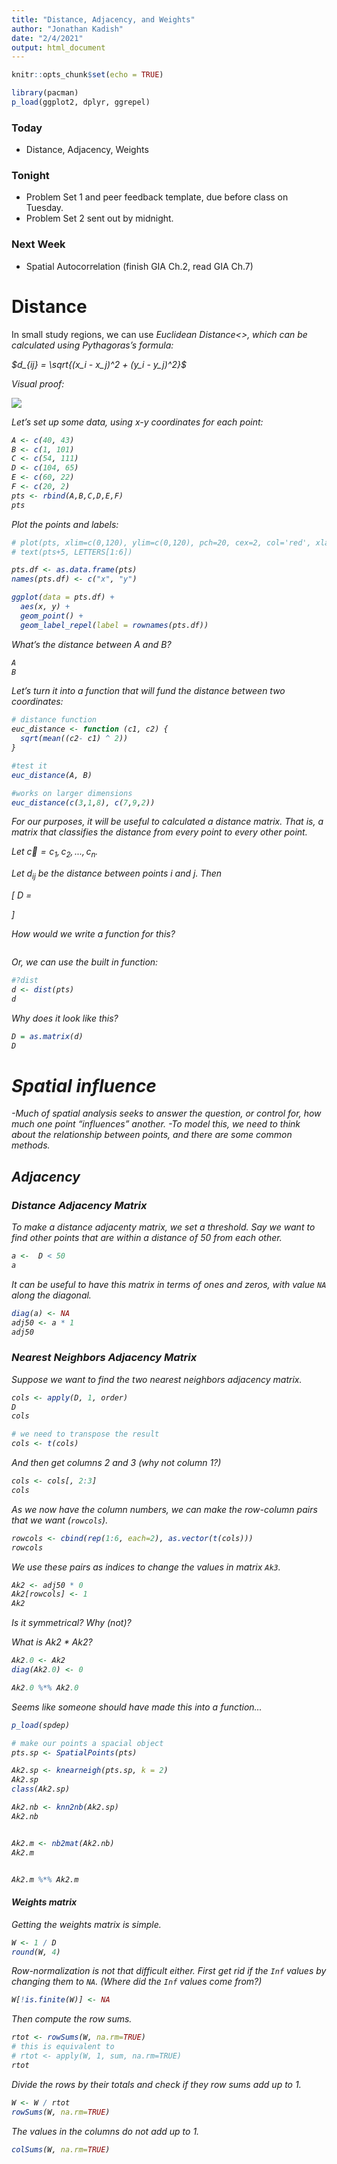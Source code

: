 ```yaml
---
title: "Distance, Adjacency, and Weights"
author: "Jonathan Kadish"
date: "2/4/2021"
output: html_document
---
```

```r
knitr::opts_chunk$set(echo = TRUE)
```

```r
library(pacman)
p_load(ggplot2, dplyr, ggrepel)
```


### Today
- Distance, Adjacency, Weights

### Tonight
- Problem Set 1 and peer feedback template, due before class on Tuesday.
- Problem Set 2 sent out by midnight. 

### Next Week
- Spatial Autocorrelation (finish GIA Ch.2, read GIA Ch.7)



# Distance

In small study regions, we can use <i>Euclidean Distance<\i>, which can be calculated using Pythagoras’s formula:

$d_{ij} = \sqrt{(x_i - x_j)^2 + (y_i - y_j)^2}$

Visual proof:

![](pyth_theorem.png)

Let's set up some data, using x-y coordinates for each point:
```r
A <- c(40, 43)
B <- c(1, 101)
C <- c(54, 111)
D <- c(104, 65)
E <- c(60, 22)
F <- c(20, 2)
pts <- rbind(A,B,C,D,E,F)
pts

```


Plot the points and labels:
```r
# plot(pts, xlim=c(0,120), ylim=c(0,120), pch=20, cex=2, col='red', xlab='X', ylab='Y', las=1)
# text(pts+5, LETTERS[1:6])

pts.df <- as.data.frame(pts)
names(pts.df) <- c("x", "y")

ggplot(data = pts.df) + 
  aes(x, y) +
  geom_point() +
  geom_label_repel(label = rownames(pts.df))
```


What's the distance between A and B?
```r
A
B
```


Let's turn it into a function that will fund the distance between two coordinates:
```r
# distance function
euc_distance <- function (c1, c2) {
  sqrt(mean((c2- c1) ^ 2))
}

#test it
euc_distance(A, B)

#works on larger dimensions
euc_distance(c(3,1,8), c(7,9,2))

```


For our purposes, it will be useful to calculated a distance matrix. That is, a matrix that classifies the distance from every point to every other point. 


Let $\overrightarrow{c} = {c_1, c_2, ..., c_n}$.

Let $d_{ij}$ be the distance between points $i$ and $j$. Then

\[
D = \begin{bmatrix} 
    d_{11} & d_{12}  & \dots & d_{1n}\\
    d_{21} & d_{22}  & \dots & d_{1n}\\
    \vdots &  \vdots & \ddots & \\
    d_{n1} & d_{n2}  &        &da_{nn} 
    \end{bmatrix}
\]



How would we write a function for this?
```r





```



Or, we can use the built in function:
```r
#?dist
d <- dist(pts)
d
```

Why does it look like this?
```r
D = as.matrix(d)
D

```


# Spatial influence
-Much of spatial analysis seeks to answer the question, or control for, how much one point "influences" another. 
-To model this, we need to think about the relationship between points, and there are some common methods.


## Adjacency

### Distance Adjacency Matrix

To make a distance adjacenty matrix, we set a threshold. Say we want to find other points that are within a distance of 50 from each other. 

```r
a <-  D < 50
a
```

It can be useful to have this matrix in terms of ones and zeros, with value `NA` along the diagonal. 

```r
diag(a) <- NA
adj50 <- a * 1
adj50
```


### Nearest Neighbors Adjacency Matrix

Suppose we want to find the two nearest neighbors adjacency matrix.

```r
cols <- apply(D, 1, order)
D
cols

# we need to transpose the result
cols <- t(cols)
```

And then get columns 2 and 3 (why not column 1?)
```r
cols <- cols[, 2:3]
cols
```

As we now have the column numbers, we can make the row-column pairs that we want (`rowcols`). 

```r
rowcols <- cbind(rep(1:6, each=2), as.vector(t(cols)))
rowcols
```

We use these pairs as indices to change the values in matrix `Ak3`.
```r
Ak2 <- adj50 * 0
Ak2[rowcols] <- 1
Ak2
```

Is it symmetrical? Why (not)?

What is Ak2 * Ak2?
```r
Ak2.0 <- Ak2
diag(Ak2.0) <- 0

Ak2.0 %*% Ak2.0
```

Seems like someone should have made this into a function...
```r
p_load(spdep)

# make our points a spacial object
pts.sp <- SpatialPoints(pts)

Ak2.sp <- knearneigh(pts.sp, k = 2)
Ak2.sp
class(Ak2.sp)

Ak2.nb <- knn2nb(Ak2.sp)
Ak2.nb


Ak2.m <- nb2mat(Ak2.nb)
Ak2.m


Ak2.m %*% Ak2.m

```


#### Weights matrix

Getting the weights matrix is simple.
```r
W <- 1 / D
round(W, 4)
```

Row-normalization is not that difficult either. First get rid if the `Inf` values by changing them to `NA`. (Where did the `Inf` values come from?)

```r
W[!is.finite(W)] <- NA
```

Then compute the row sums.
```r
rtot <- rowSums(W, na.rm=TRUE)
# this is equivalent to
# rtot <- apply(W, 1, sum, na.rm=TRUE)
rtot
```

Divide the rows by their totals and check if they row sums add up to 1.
```r
W <- W / rtot
rowSums(W, na.rm=TRUE)
```

The values in the columns do not add up to 1.
```r
colSums(W, na.rm=TRUE)
```

